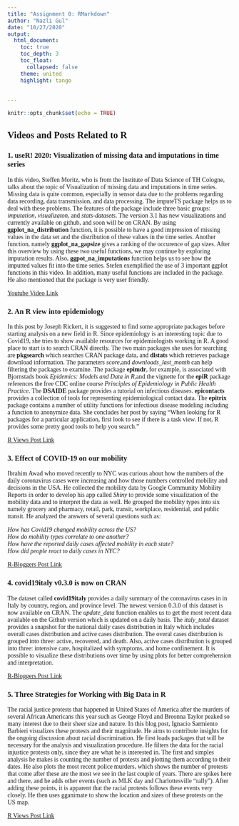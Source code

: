 ```yaml
---
title: "Assignment 0: RMarkdown"
author: "Nazli Gul"
date: "10/27/2020"
output: 
  html_document:
    toc: true
    toc_depth: 3
    toc_float:
      collapsed: false
    theme: united
    highlight: tango
    
 
---
```


```r
knitr::opts_chunk$set(echo = TRUE)
```
<style>
#TOC {
 color: 
 font-family: Calibri;
 background-color:
 border-color: darkred;
}
#header {
 color: darkred;
 font-family: Calibri;
 background-color:
}
body {
 font-family: Calibri;
 }
 
</style> 

## Videos and Posts Related to R

### 1. useR! 2020: Visualization of missing data and imputations in time series

In this video, Steffen Moritz, who is from the Institute of Data Science of TH Cologne, talks about the topic of Visualization of missing data and imputations in time series. Missing data is quite common, especially in sensor data due to the problems regarding data recording, data transmission, and data processing. The imputeTS package helps us to deal with these problems. The features of the package include three basic groups: *imputation, visualizaton*, and *stats-datasets*. The version 3.1 has new visualizations and currently available on github, and soon will be on CRAN. By using **ggplot_na_distribution** function, it is possible to have a good impression of missing values in the data set and the distribution of these values in the time series. Another function, namely **ggplot_na_gapsize** gives a ranking of the occurence of gap sizes. After this overview by using these two useful functions, we may continue by exploring imputation results. Also, **ggpot_na_imputations** function helps us to see how the imputted values fit into the time series. 
Stefen exemplified the use of 3 important ggplot functions in this video. In addition, many useful functions are included in the package. He also mentioned that the package is very user friendly.

[Youtube Video Link](https://www.youtube.com/watch?v=KZgvYBedGYo)

### 2. An R view into epidemiology

In this post by Joseph Rickert, it is suggested to find some appropriate packages before starting analysis on a new field in R. Since epidemiology is an interesting topic due to Covid19, she tries to show available resources for epidemiologists working in R. A good place to start is to search CRAN directly. The two main packages she uses for searching are **pkgsearch** which searches CRAN package data, and **dlstats** which retrieves package download information. The parameters *score*,and *downloads_last_month* can help filtering the packages to examine. The package **epimdr**, for example, is associated with Bjornstads book *Epidemics: Models and Data in R*,and the vignette for the **epiR** package references the free CDC online course *Principles of Epidemiology in Public Health Practice*. The **DSAIDE** package provides a tutorial on infectious diseases. **epicontacts** provides a collection of tools for representing epidemiological contact data. The **epitrix** package contains a number of utility functions for infectious disease modeling including a function to anonymize data. She concludes her post by saying “When looking for R packages for a particular application, first look to see if there is a task view. If not, R provides some pretty good tools to help you search.”

[R Views Post Link](https://rviews.rstudio.com/2020/05/20/some-r-resources-for-epidemiology/)

### 3. Effect of COVID-19 on our mobility

Ibrahim Awad who moved recently to NYC was curious about how the numbers of the daily coronavirus cases were increasing and how those numbers controlled mobility and decisions in the USA. He collected the mobility data by Google Community Mobility Reports in order to develop his app called *Shiny* to provide some visualization of the mobility data and to interpret the data as well. He grouped the mobility types into six namely grocery and pharmacy, retail, park, transit, workplace, residential, and public transit. He analyzed the answers of several questions such as:

*How has Covid19 changed mobility across the US?*<br>
*How do mobility types correlate to one another?*<br>
*How have the reported daily cases affected mobility in each state?*<br>
*How did people react to daily cases in NYC?*<br>

[R-Bloggers Post Link](https://www.r-bloggers.com/effect-of-covid-19-on-our-mobility/)

### 4. covid19italy v0.3.0 is now on CRAN

The dataset called **covid19italy** provides a daily summary of the coronavirus cases in in Italy by country, region, and province level.  The newest version 0.3.0 of this dataset is now available on CRAN. The *update_data * function enables us to get the most recent data available on the Github version which is updated on a daily basis. The *italy_total* dataset provides a snapshot for the national daily cases distribution in Italy which includes overall cases distribution and active cases distribution. The overal cases distribution is grouped into three: active, recovered, and death. Also, active cases distribution is grouped into three: intensive care, hospitalized with symptoms, and home confinement. It is possible to visualize these distributions over time by using plots for better comprehension and interpretation. 

[R-Bloggers Post Link](https://www.r-bloggers.com/covid19italy-v0-3-0-is-now-on-cran/) 

### 5. Three Strategies for Working with Big Data in R

The racial justice protests that happened in United States of America after the murders of several African Americans this year such as George Floyd and Breonna Taylor peaked so many interest due to their sheer size and nature. In this blog post, Ignacio Sarmiento Barbieri visualizes these protests and their magnitude. He aims to contribute insights for the ongoing discussion about racial discrimination. He first loads packages that will be necessary for the analysis and visualization procedure. He filters the data for the racial injustice protests only, since they are what he is interested in. The first and simples analysis he makes is counting the number of protests and plotting them according to their dates. He also plots the most recent police murders, which shows the number of protests that come after these are the most we see in the last couple of years. There are spikes here and there, and he adds other events (such as MLK day and Charlottesville “rally”). After adding these points, it is apparent that the racial protests follows these events very closely. He then uses gganimate to show the location and sizes of these protests on the US map.

[R Views Post Link](https://rviews.rstudio.com/2019/07/17/3-big-data-strategies-for-r/)

